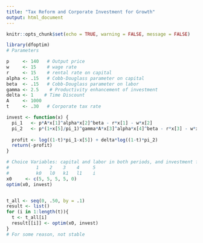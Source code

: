 ```yaml
---
title: "Tax Reform and Corporate Investment for Growth"
output: html_document
---
```


```r
knitr::opts_chunk$set(echo = TRUE, warning = FALSE, message = FALSE)

```

```r
library(dfoptim)
# Parameters

p     <- 140   # Output price
w     <- 15    # wage rate
r     <- 15    # rental rate on capital
alpha <- .15   # Cobb-Douglass parameter on capital
beta  <- .15   # Cobb-Douglass parameter on labor
gamma <- 2.5    # Productivity enhancement of investment
delta <- 1    # Time Discount
A     <- 1000
t     <- .30   # Corporate tax rate

invest <- function(x) {
  pi_1   <- p*A*x[1]^alpha*x[2]^beta - r*x[1] - w*x[2]
  pi_2   <- p*(1+x[5]/pi_1)^gamma*A*x[3]^alpha*x[4]^beta - r*x[3] - w*x[4]
  
  profit <- log((1-t)*pi_1-x[5]) + delta*log((1-t)*pi_2)
  return(-profit)
}

# Choice Variables: capital and labor in both periods, and investment for future productivity
#          1    2    3    4     5
#          k0   l0   k1   l1    i         
x0     <- c(5, 5, 5, 5, 0)    
optim(x0, invest)


t_all <- seq(0, .50, by = .1)
result <- list()
for (i in 1:length(t)){
  t <- t_all[i]
  result[[i]] <- optim(x0, invest)   
}
# For some reason, not stable

```